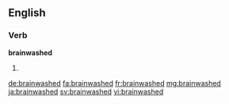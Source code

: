 ==English==

===Verb===
'''brainwashed'''
# {{en-past of|brainwash}}

[[de:brainwashed]]
[[fa:brainwashed]]
[[fr:brainwashed]]
[[mg:brainwashed]]
[[ja:brainwashed]]
[[sv:brainwashed]]
[[vi:brainwashed]]